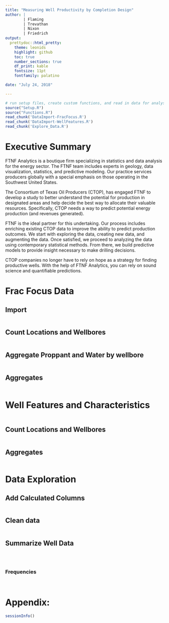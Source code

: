 ```yaml
---
title: "Measuring Well Productivity by Completion Design"
author: | 
        | Flaming  
        | Trevathan
        | Nixon  
        | Friedrich
output:
  prettydoc::html_pretty:
    theme: leonids
    highlight: github
    toc: true
    number_sections: true
    df_print: kable
    fontsize: 11pt
    fontfamily: palatino

date: "July 24, 2018"

---
```


<!-- ```{r code = readLines('Setup.R'), message=FALSE, warning=FALSE} -->
<!-- ``` -->

```r
# run setup files, create custom functions, and read in data for analysis
source("Setup.R")
source("Functions.R")
read_chunk('DataImport-FracFocus.R')
read_chunk('DataImport-WellFeatures.R')
read_chunk('Explore_Data.R')

```


# Executive Summary

FTNF Analytics is a boutique firm specializing in statistics and data analysis for the energy sector.  The FTNF team includes experts in geology, data visualization, statistics, and predictive modeling.  Our practice services producers globally with a special emphasis on those operating in the Southwest United States.

The Consortium of Texas Oil Producers (CTOP), has engaged FTNF to develop a study to better understand the potential for production in designated areas and help decide the best way to allocate their valuable resources.  Specifically, CTOP needs a way to predict potential energy production (and revenues generated).

FTNF is the ideal partner for this undertaking.  Our process includes enriching existing CTOP data to improve the ability to predict production outcomes.  We start with exploring the data, creating new data, and augmenting the data.  Once satisfied, we proceed to analyzing the data using contemporary statistical methods.  From there, we build predictive models to provide insight necessary to make drilling decisions.

CTOP companies no longer have to rely on hope as a strategy for finding productive wells.  With the help of FTNF Analytics, you can rely on sound science and quantifiable predictions.




# Frac Focus Data


## Import

```r
```

## Count Locations and Wellbores

```r
```

## Aggregate Proppant and Water by wellbore

```r
```

## Aggregates

```r
```

# Well Features and Characteristics

```r
```

## Count Locations and Wellbores

```r
```

## Aggregates

```r
```



# Data Exploration

## Add Calculated Columns

```r
```

## Clean data

```r
```

## Summarize Well Data 

```r
```

```r
```

```r
```


### Frequencies

```r
```


```r
```



# Appendix:

```r
sessionInfo()
```